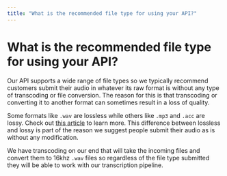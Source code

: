 ```yaml
---
title: "What is the recommended file type for using your API?"
---
```


# What is the recommended file type for using your API?

Our API supports a wide range of file types so we typically recommend customers submit their audio in whatever its raw format is without any type of transcoding or file conversion. The reason for this is that transcoding or converting it to another format can sometimes result in a loss of quality.

Some formats like `.wav` are lossless while others like `.mp3` and `.acc` are lossy. Check out [this article](https://higherhz.com/lossless-vs-lossy-compression-audio-formats/) to learn more. This difference between lossless and lossy is part of the reason we suggest people submit their audio as is without any modification.

We have transcoding on our end that will take the incoming files and convert them to 16khz `.wav` files so regardless of the file type submitted they will be able to work with our transcription pipeline.